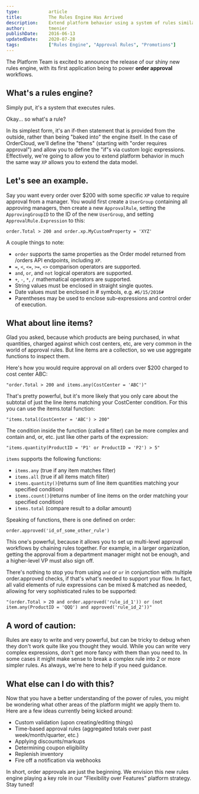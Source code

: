 ```yaml
---
type:           article
title:          The Rules Engine Has Arrived
description:    Extend platform behavior using a system of rules similar to XP allowing you to extend the data model.
author:         tmenier
publishDate:    2016-06-13
updatedDate:    2020-07-28
tags:           ["Rules Engine", "Approval Rules", "Promotions"]
---
```


The Platform Team is excited to announce the release of our shiny new rules engine, with its first application being to power **order approval** workflows.

## What's a rules engine?

Simply put, it's a system that executes rules.

Okay... so what's a rule?

In its simplest form, it's an if-then statement that is provided from the outside, rather than being "baked into" the engine itself. In the case of OrderCloud, we'll define the "thens" (starting with "order requires approval") and allow you to define the "if"s via custom logic expressions. Effectively, we're going to allow you to extend platform behavior in much the same way `XP` allows you to extend the data model.

## Let's see an example.

Say you want every order over \$200 with some specific `XP` value to require approval from a manager. You would first create a `UserGroup` containing all approving managers, then create a new `ApprovalRule`, setting the `ApprovingGroupID` to the ID of the new `UserGroup`, and setting `ApprovalRule.Expression` to this:

`order.Total > 200 and order.xp.MyCustomProperty = 'XYZ'`

A couple things to note:

- `order` supports the same properties as the Order model returned from /orders API endpoints, including `XP`.
- `=`, `<`, `<=`, `>=`, `<>` comparison operators are supported.
- `and`, `or`, and `not` logical operators are supported.
- `+`, `-`, `*`, `/` mathematical operators are supported.
- String values must be enclosed in straight single quotes.
- Date values must be enclosed in # symbols, e.g. `#6/15/2016#`
- Parentheses may be used to enclose sub-expressions and control order of execution.

## What about line items?

Glad you asked, because which products are being purchased, in what quantities, charged against which cost centers, etc, are very common in the world of approval rules. But line items are a collection, so we use aggregate functions to inspect them.

Here's how you would require approval on all orders over \$200 charged to cost center ABC:
```
"order.Total > 200 and items.any(CostCenter = 'ABC')"
```

That's pretty powerful, but it's more likely that you only care about the subtotal of just the line items matching your CostCenter condition.
For this you can use the items.total function:

```
"items.total(CostCenter = 'ABC') > 200"
```

The condition inside the function (called a filter) can be more complex and contain and, or, etc. just like other parts of the expression:

```
"items.quantity(ProductID = 'P1' or ProductID = 'P2') > 5"
```

`items` supports the following functions:

- `items.any` (true if any item matches filter)
- `items.all` (true if all items match filter)
- `items.quantity()`(returns sum of line item quantities matching your specified condition)
- `items.count()`(returns number of line items on the order matching your specified condition)
- `items.total` (compare result to a dollar amount)

Speaking of functions, there is one defined on order:

`order.approved('id_of_some_other_rule')`

This one's powerful, because it allows you to set up multi-level approval workflows by chaining rules together. For example, in a larger organization, getting the approval from a department manager might not be enough, and a higher-level VP must also sign off.

There's nothing to stop you from using `and` or `or` in conjunction with multiple order.approved checks, if that's what's needed to support your flow. In fact, all valid elements of rule expressions can be mixed & matched as needed, allowing for very sophisticated rules to be supported:

```
"(order.Total > 20 and order.approved('rule_id_1')) or (not item.any(ProductID = 'QQQ') and approved('rule_id_2'))"
```

## A word of caution:

Rules are easy to write and very powerful, but can be tricky to debug when they don't work quite like you thought they would. While you can write very complex expressions, don't get more fancy with them than you need to. In some cases it might make sense to break a complex rule into 2 or more simpler rules. As always, we're here to help if you need guidance.

## What else can I do with this?

Now that you have a better understanding of the power of rules, you might be wondering what other areas of the platform might we apply them to. Here are a few ideas currently being kicked around:

- Custom validation (upon creating/editing things)
- Time-based approval rules (aggregated totals over past week/month/quarter, etc.)
- Applying discounts/markups
- Determining coupon eligibility
- Replenish inventory
- Fire off a notification via webhooks
<!-- TODO: fix this link once create your first webhook is re-made- Fire off a notification via [Webhooks](https://documentation.ordercloud.io/integration-services/overview/your-first-webhook)-->

In short, order approvals are just the beginning. We envision this new rules engine playing a key role in our <Link to="/knowledge-base/flexibility-over-features">"Flexibility over Features"</Link> platform strategy. Stay tuned!
